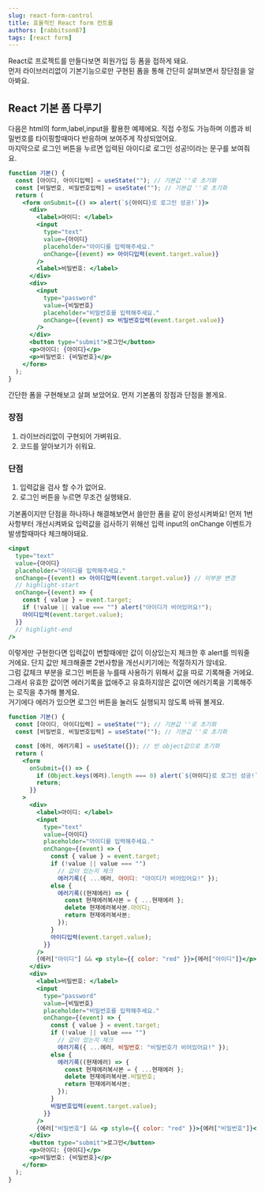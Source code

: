 ```yaml
---
slug: react-form-control
title: 효율적인 React form 컨트롤
authors: [rabbitson87]
tags: [react form]
---
```


React로 프로젝트를 만들다보면 회원가입 등 폼을 접하게 돼요.  
먼저 라이브러리없이 기본기능으로만 구현된 폼을 통해 간단히 살펴보면서 장단점을 알아봐요.

## React 기본 폼 다루기

다음은 html의 form,label,input을 활용한 예제에요.
직접 수정도 가능하며 이름과 비밀번호를 타이핑할때마다 반응하며 보여주게 작성되었어요.  
마지막으로 로그인 버튼을 누르면 입력된 아이디로 로그인 성공!이라는 문구를 보여줘요.

```jsx live
function 기본() {
  const [아이디, 아이디입력] = useState(""); // 기본값 ''로 초기화
  const [비밀번호, 비밀번호입력] = useState(""); // 기본값 ''로 초기화
  return (
    <form onSubmit={() => alert(`${아이디}로 로그인 성공!`)}>
      <div>
        <label>아이디: </label>
        <input
          type="text"
          value={아이디}
          placeholder="아이디를 입력해주세요."
          onChange={(event) => 아이디입력(event.target.value)}
        />
        <label>비밀번호: </label>
      </div>
      <div>
        <input
          type="password"
          value={비밀번호}
          placeholder="비밀번호를 입력해주세요."
          onChange={(event) => 비밀번호입력(event.target.value)}
        />
      </div>
      <button type="submit">로그인</button>
      <p>아이디: {아이디}</p>
      <p>비밀번호: {비밀번호}</p>
    </form>
  );
}
```

간단한 폼을 구현해보고 살펴 보았어요. 먼저 기본폼의 장점과 단점을 볼게요.

### 장점

1. 라이브러리없이 구현되어 가벼워요.
2. 코드를 알아보기가 쉬워요.

### 단점

1. 입력값을 검사 할 수가 없어요.
2. 로그인 버튼을 누르면 무조건 실행돼요.

기본폼이지만 단점을 하나하나 해결해보면서 쓸만한 폼을 같이 완성시켜봐요!
먼저 1번사항부터 개선시켜봐요 입력값을 검사하기 위해선 입력 input의 onChange 이벤트가 발생할때마다 체크해야돼요.

```jsx showLineNumbers
<input
  type="text"
  value={아이디}
  placeholder="아이디를 입력해주세요."
  onChange={(event) => 아이디입력(event.target.value)} // 이부분 변경
  // highlight-start
  onChange={(event) => {
    const { value } = event.target;
    if (!value || value === "") alert("아이디가 비어있어요!");
    아이디입력(event.target.value);
  }}
  // highlight-end
/>
```

이렇게만 구현한다면 입력값이 변할때에만 값이 이상있는지 체크한 후 alert를 띄워줄 거에요. 단지 값만 체크해줄뿐 2번사항을 개선시키기에는 적절하지가 않네요.  
그럼 값체크 부분을 로그인 버튼을 누를때 사용하기 위해서 값을 따로 기록해줄 거에요.  
그래서 유효한 값이면 에러기록을 없애주고 유효하지않은 값이면 에러기록을 기록해주는 로직을 추가해 볼게요.  
거기에다 에러가 있으면 로그인 버튼을 눌러도 실행되지 않도록 바꿔 볼게요.

```jsx live
function 기본() {
  const [아이디, 아이디입력] = useState(""); // 기본값 ''로 초기화
  const [비밀번호, 비밀번호입력] = useState(""); // 기본값 ''로 초기화

  const [에러, 에러기록] = useState({}); // 빈 object값으로 초기화
  return (
    <form
      onSubmit={() => {
        if (Object.keys(에러).length === 0) alert(`${아이디}로 로그인 성공!`);
        return;
      }}
    >
      <div>
        <label>아이디: </label>
        <input
          type="text"
          value={아이디}
          placeholder="아이디를 입력해주세요."
          onChange={(event) => {
            const { value } = event.target;
            if (!value || value === "")
              // 값이 있는지 체크
              에러기록({ ...에러, 아이디: "아이디가 비어있어요!" });
            else {
              에러기록((현재에러) => {
                const 현재에러복사본 = { ...현재에러 };
                delete 현재에러복사본.아이디;
                return 현재에러복사본;
              });
            }
            아이디입력(event.target.value);
          }}
        />
        {에러["아이디"] && <p style={{ color: "red" }}>{에러["아이디"]}</p>}
      </div>
      <div>
        <label>비밀번호: </label>
        <input
          type="password"
          value={비밀번호}
          placeholder="비밀번호를 입력해주세요."
          onChange={(event) => {
            const { value } = event.target;
            if (!value || value === "")
              // 값이 있는지 체크
              에러기록({ ...에러, 비밀번호: "비밀번호가 비어있어요!" });
            else {
              에러기록((현재에러) => {
                const 현재에러복사본 = { ...현재에러 };
                delete 현재에러복사본.비밀번호;
                return 현재에러복사본;
              });
            }
            비밀번호입력(event.target.value);
          }}
        />
        {에러["비밀번호"] && <p style={{ color: "red" }}>{에러["비밀번호"]}</p>}
      </div>
      <button type="submit">로그인</button>
      <p>아이디: {아이디}</p>
      <p>비밀번호: {비밀번호}</p>
    </form>
  );
}
```
